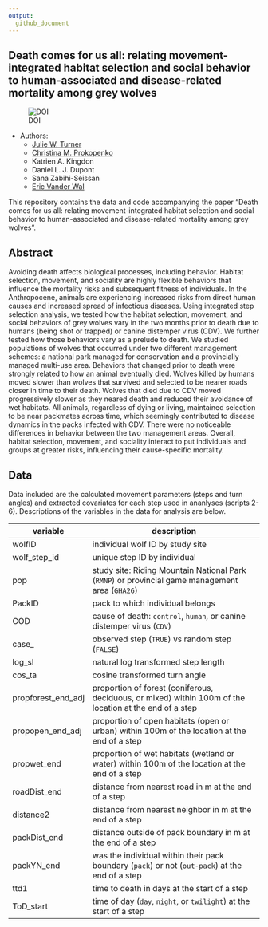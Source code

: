 ```yaml
---
output: 
  github_document
---
```


## Death comes for us all: relating movement-integrated habitat selection and social behavior to human-associated and disease-related mortality among grey wolves

![DOI](https://zenodo.org/badge/666564642.svg)

* Authors:
    + [Julie W. Turner](https://www.julwturner.com)
    + [Christina M. Prokopenko](https://www.researchgate.net/profile/Christina-Prokopenko)
    + Katrien A. Kingdon
    + Daniel L. J. Dupont
    + Sana Zabihi-Seissan
    + [Eric Vander Wal](https://weel.gitlab.io)
    

This repository contains the data and code accompanying the paper "Death comes for us all: relating movement-integrated habitat selection and social behavior to human-associated and disease-related mortality among grey wolves". 


## Abstract
Avoiding death affects biological processes, including behavior. Habitat selection, movement, and sociality are highly flexible behaviors that influence the mortality risks and subsequent fitness of individuals. In the Anthropocene, animals are experiencing increased risks from direct human causes and increased spread of infectious diseases. Using integrated step selection analysis, we tested how the habitat selection, movement, and social behaviors of grey wolves vary in the two months prior to death due to humans (being shot or trapped) or canine distemper virus (CDV). We further tested how those behaviors vary as a prelude to death. We studied populations of wolves that occurred under two different management schemes: a national park managed for conservation and a provincially managed multi-use area. Behaviors that changed prior to death were strongly related to how an animal eventually died. Wolves killed by humans moved slower than wolves that survived and selected to be nearer roads closer in time to their death. Wolves that died due to CDV moved progressively slower as they neared death and reduced their avoidance of wet habitats. All animals, regardless of dying or living, maintained selection to be near packmates across time, which seemingly contributed to disease dynamics in the packs infected with CDV. There were no noticeable differences in behavior between the two management areas. Overall, habitat selection, movement, and sociality interact to put individuals and groups at greater risks, influencing their cause-specific mortality.

## Data
Data included are the calculated movement parameters (steps and turn angles) and extracted covariates for each step used in ananlyses (scripts 2-6). Descriptions of the variables in the data for analysis are below.



| variable          | description                                                                                           |
|-------------------|-------------------------------------------------------------------------------------------------------|
| wolfID              |  individual wolf ID by study site                                                                           |
| wolf_step_id           |  unique step ID by individual                                                                                   |
| pop  |  study site: Riding Mountain National Park (`RMNP`) or provincial game management area (`GHA26`)                                                                        |
| PackID              |  pack to which individual belongs                                                                                        |
| COD        |  cause of death: `control`, `human`, or canine distemper virus (`CDV`)                                  |
| case_          |  observed step (`TRUE`) vs random step (`FALSE`)                                        |
| log_sl            |  natural log transformed step length                                                                                          |
| cos_ta       |  cosine transformed turn angle|
| propforest_end_adj      |  proportion of forest (coniferous, deciduous, or mixed) within 100m of the location at the end of a step         |
| propopen_end_adj      |  proportion of open habitats (open or urban) within 100m of the location at the end of a step         |
| propwet_end   |  proportion of wet habitats (wetland or water) within 100m of the location at the end of a step      |
| roadDist_end    |  distance from nearest road in m at the end of a step                  |
| distance2     |  distance from nearest neighbor in m at the end of a step                  |
| packDist_end  |  distance outside of pack boundary in m at the end of a step                            |
| packYN_end   |  was the individual within their pack boundary (`pack`) or not (`out-pack`) at the end of a step                             |
| ttd1  |  time to death in days at the start of a step                            |
| ToD_start   |  time of day (`day`, `night`, or `twilight`) at the start of a step             |
